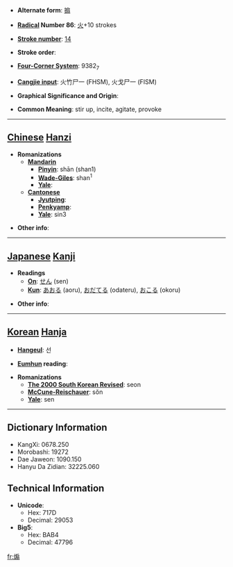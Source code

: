 * '''Alternate form''': [[搧]]

* '''[[Wiktionary:Chinese radical index| Radical]] Number 86''': [[Wiktionary:Chinese radical index 火|火]]+10 strokes

* '''[[Wiktionary:Chinese total strokes index|Stroke number]]''': [[Wiktionary:Chinese total strokes index 14|14]]

* '''Stroke order''': 

* '''[[Wiktionary:Chinese four corner index|Four-Corner System]]''': 9382<sub>7</sub>

* '''[[Wiktionary:Chinese Cangjie index|Cangjie input]]''': 火竹尸一 (FHSM), 火戈尸一 (FISM)

* '''Graphical Significance and Origin''': 

* '''Common Meaning''': stir up, incite, agitate, provoke

----

== [[Chinese]] [[Hanzi]] ==

* '''Romanizations'''
** '''[[Mandarin]]'''
*** '''[[Pinyin]]''': shān (shan1)
*** '''[[Wade-Giles]]''': shan<sup>1</sup>
*** '''[[Yale]]''': 
** '''[[Cantonese]]'''
*** '''[[Jyutping]]''':
*** '''[[Penkyamp]]''': 
*** '''[[Yale]]''': sin3

* '''Other info''': 

----

== [[Japanese]] [[Kanji]] ==

* '''Readings'''
** '''[[On]]''': [[せん]] (sen)
** '''[[Kun]]''': [[あおる]] (aoru), [[おだてる]] (odateru), [[おこる]] (okoru)

* '''Other info''':  

----

== [[Korean]] [[Hanja]] ==

* '''[[Hangeul]]''': 선

* '''[[Eumhun]] reading''': 

* '''Romanizations'''
** '''[[The 2000 South Korean Revised Romanization|The 2000 South Korean Revised]]''': seon
** '''[[McCune-Reischauer]]''': sŏn
** '''[[Yale]]''': sen

----

== Dictionary Information ==

* KangXi: 0678.250
* Morobashi: 19272
* Dae Jaweon: 1090.150
* Hanyu Da Zidian: 32225.060

== Technical Information ==

* '''Unicode''':
** Hex: 717D
** Decimal: 29053
* '''Big5''':
** Hex: BAB4
** Decimal: 47796

[[fr:煽]]